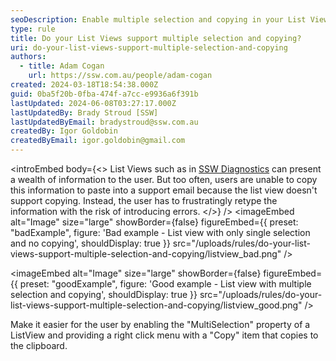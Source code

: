 ```yaml
---
seoDescription: Enable multiple selection and copying in your List Views to simplify user interaction and reduce errors.
type: rule
title: Do your List Views support multiple selection and copying?
uri: do-your-list-views-support-multiple-selection-and-copying
authors:
  - title: Adam Cogan
    url: https://ssw.com.au/people/adam-cogan
created: 2024-03-18T18:54:38.000Z
guid: 0ba5f20b-0fba-474f-a7cc-e9936a6f391b
lastUpdated: 2024-06-08T03:27:17.000Z
lastUpdatedBy: Brady Stroud [SSW]
lastUpdatedByEmail: bradystroud@ssw.com.au
createdBy: Igor Goldobin
createdByEmail: igor.goldobin@gmail.com
---
```


<introEmbed
  body={<>
List Views such as in [SSW Diagnostics](https://ssw.com.au/ssw/Diagnostics/) can present a wealth of information to the user. But too often, users are unable to copy this information to paste into a support email because the list view doesn't support copying. Instead, the user has to frustratingly retype the information with the risk of introducing errors.
  </>}
/>
<imageEmbed
  alt="Image"
  size="large"
  showBorder={false}
  figureEmbed={{
    preset: "badExample",
    figure: 'Bad example - List view with only single selection and no copying',
    shouldDisplay: true
  }}
  src="/uploads/rules/do-your-list-views-support-multiple-selection-and-copying/listview_bad.png"
/>

<imageEmbed
  alt="Image"
  size="large"
  showBorder={false}
  figureEmbed={{
    preset: "goodExample",
    figure: 'Good example - List view with multiple selection and copying',
    shouldDisplay: true
  }}
  src="/uploads/rules/do-your-list-views-support-multiple-selection-and-copying/listview_good.png"
/>

Make it easier for the user by enabling the "MultiSelection" property of a ListView and providing a right click menu with a "Copy" item that copies to the clipboard.
